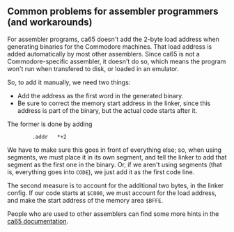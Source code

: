 == Common problems for assembler programmers (and workarounds) ==

For assembler programs, ca65 doesn't add the 2-byte load address when generating binaries for the Commodore machines. That load address is added automatically by most other assemblers. Since ca65 is not a Commodore-specific assembler, it doesn't do so, which means the program won't run when transfered to disk, or loaded in an emulator.

So, to add it manually, we need two things: 

* Add the address as the first word in the generated binary.
* Be sure to correct the memory start address in the linker, since this address is part of the binary, but the actual code starts after it.

The former is done by adding

<pre>
        .addr   *+2
</pre>

We have to make sure this goes in front of everything else; so, when using segments, we must place it in its own segment, and tell the linker to add that segment as the first one in the binary. Or, if we aren't using segments (that is, everything goes into <tt>CODE</tt>), we just add it as the first code line.

The second measure is to account for the additional two bytes, in the linker config. If our code starts at <tt>$C000</tt>, we must account for the load address, and make the start address of the memory area <tt>$BFFE</tt>.

People who are used to other assemblers can find some more hints in the [https://cc65.github.io/doc/ca65.html#s17 ca65 documentation].
